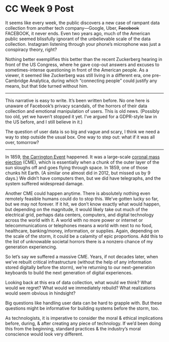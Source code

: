 # CC Week 9 Post

It seems like every week, the public discovers a new case of rampant data collection from another tech company—Google, Uber, ~~Facebook~~ FACEBOOK, it never ends. Even two years ago, much of the American public seemed blissfully ignorant of the unbelievable scale of the data collection. Instagram listening through your phone’s microphone was just a conspiracy theory, right?

Nothing better exemplifies this better than the recent Zuckerberg hearing in front of the US Congress, where he gave cop-out answers and excuses to sometimes-intense questioning in front of the American people. As a viewer, it seemed like Zuckerberg was still living in a different era, one pre-Cambridge Analytica, during which “connecting people” could justify any means, but that tide turned without him.

***

This narrative is easy to write. It’s been written before. No one here is unaware of Facebook’s privacy scandals, of the horrors of their data collection and emotional manipulation of users. This is old news. (Possibly too old, yet we haven’t stopped it yet. I’ve argued for a GDPR-style law in the US before, and I still believe in it.)

The question of user data is so big and vague and scary, I think we need a way to step outside the usual box. One way to step out: what if it was all over, tomorrow?

***

In 1859, [the Carrington Event](https://en.wikipedia.org/wiki/Solar_storm_of_1859) happened. It was a large-scale [coronal mass ejection](https://en.wikipedia.org/wiki/Coronal_mass_ejection) (CME), which is essentially when a chunk of the outer layer of the sun sloughs off and goes flying through space. In 1859, one of those chunks hit Earth. (A similar one almost did in 2012, but missed us by 9 days.) We didn’t have computers then, but we did have telegraphs, and the system suffered widespread damage.

Another CME could happen anytime. There is absolutely nothing even remotely feasible humans could do to stop this. We’ve gotten lucky so far, but we may not forever. If it hit, we don’t know exactly what would happen, but depending on the magnitude, it would likely take out much of the electrical grid, perhaps data centers, computers, and digital technology across the world with it. A world with no more power or internet or telecommunications or telephones means a world with next to no food, healthcare, banking/money, information, or supplies. Again, depending on the scale of the storm, it could be a calamity of epic proportions. Add this to the list of unknowable societal horrors there is a nonzero chance of my generation experiencing.

So let’s say we suffered a massive CME. Years, if not decades later, when we’ve rebuilt critical infrastructure (without the help of any information stored digitally before the storm), we’re returning to our next-generation keyboards to build the next generation of digital experiences.

Looking back at this era of data collection, what would we think? What would we regret? What would we immediately rebuild? What realizations would seem obvious in hindsight?

Big questions like handling user data can be hard to grapple with. But these questions might be informative for building systems before the storm, too.

As technologists, it is imperative to consider the moral & ethical implications before, during, & after creating any piece of technology. If we’d been doing this from the beginning, standard practices & the industry’s moral conscience would look very different.
